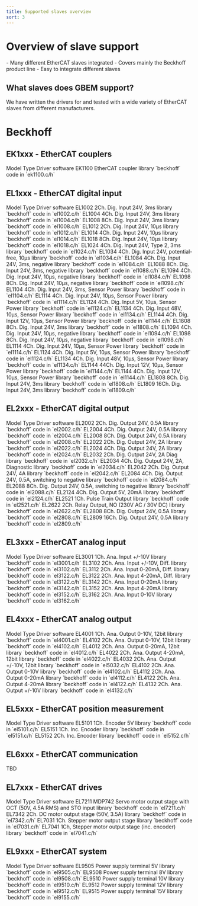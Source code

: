 ```yaml
---
title: Supported slaves overview
sort: 3
---
```


# Overview of slave support
<Tldr>
    - Many different EtherCAT slaves integrated
    - Covers mainly the Beckhoff product line
    - Easy to integrate different slaves
</Tldr>

## What slaves does GBEM support?

We have written the drivers for and tested with a wide variety of EtherCAT slaves from different manufacturers.

# Beckhoff

## EK1xxx - EtherCAT couplers

<BogStandardHeaderRow>
    <BogStandardCol span={5}>Model</BogStandardCol>
    <BogStandardCol span={9}>Type</BogStandardCol>
    <BogStandardCol span={10}>Driver software</BogStandardCol>
</BogStandardHeaderRow>
<BogStandardRow>
    <BogStandardCol span={5}>EK1100</BogStandardCol>
    <BogStandardCol span={9}>EtherCAT coupler</BogStandardCol>
    <BogStandardCol span={10}>library `beckhoff` code in `ek1100.c/h`</BogStandardCol>
</BogStandardRow>




## EL1xxx - EtherCAT digital input

<BogStandardHeaderRow>
    <BogStandardCol span={5}>Model</BogStandardCol>
    <BogStandardCol span={9}>Type</BogStandardCol>
    <BogStandardCol span={10}>Driver software</BogStandardCol>
</BogStandardHeaderRow>

<BogStandardRow>
    <BogStandardCol span={5}>EL1002</BogStandardCol>
    <BogStandardCol span={9}>2Ch. Dig. Input 24V, 3ms</BogStandardCol>
    <BogStandardCol span={10}>library `beckhoff` code in `el1002.c/h`</BogStandardCol>
</BogStandardRow>

<BogStandardRow>
    <BogStandardCol span={5}>EL1004</BogStandardCol>
    <BogStandardCol span={9}>4Ch. Dig. Input 24V, 3ms</BogStandardCol>
    <BogStandardCol span={10}>library `beckhoff` code in `el1004.c/h`</BogStandardCol>
</BogStandardRow>

<BogStandardRow>
    <BogStandardCol span={5}>EL1008</BogStandardCol>
    <BogStandardCol span={9}>8Ch. Dig. Input 24V, 3ms</BogStandardCol>
    <BogStandardCol span={10}>library `beckhoff` code in `el1008.c/h`</BogStandardCol>
</BogStandardRow>

<BogStandardRow>
    <BogStandardCol span={5}>EL1012</BogStandardCol>
    <BogStandardCol span={9}>2Ch. Dig. Input 24V, 10µs</BogStandardCol>
    <BogStandardCol span={10}>library `beckhoff` code in `el1012.c/h`</BogStandardCol>
</BogStandardRow>


<BogStandardRow>
    <BogStandardCol span={5}>EL1014</BogStandardCol>
    <BogStandardCol span={9}>4Ch. Dig. Input 24V, 10µs</BogStandardCol>
    <BogStandardCol span={10}>library `beckhoff` code in `el1014.c/h`</BogStandardCol>
</BogStandardRow>

<BogStandardRow>
    <BogStandardCol span={5}>EL1018</BogStandardCol>
    <BogStandardCol span={9}>8Ch. Dig. Input 24V, 10µs</BogStandardCol>
    <BogStandardCol span={10}>library `beckhoff` code in `el1018.c/h`</BogStandardCol>
</BogStandardRow>

<BogStandardRow>
    <BogStandardCol span={5}>EL1024</BogStandardCol>
    <BogStandardCol span={9}>4Ch. Dig. Input 24V, Type 2, 3ms</BogStandardCol>
    <BogStandardCol span={10}>library `beckhoff` code in `el1024.c/h`</BogStandardCol>
</BogStandardRow>

<BogStandardRow>
    <BogStandardCol span={5}>EL1034</BogStandardCol>
    <BogStandardCol span={9}>4Ch. Dig. Input 24V, potential-free, 10µs</BogStandardCol>
    <BogStandardCol span={10}>library `beckhoff` code in `el1034.c/h`</BogStandardCol>
</BogStandardRow>

<BogStandardRow>
    <BogStandardCol span={5}>EL1084</BogStandardCol>
    <BogStandardCol span={9}>4Ch. Dig. Input 24V, 3ms, negative</BogStandardCol>
    <BogStandardCol span={10}>library `beckhoff` code in `el1084.c/h`</BogStandardCol>
</BogStandardRow>

<BogStandardRow>
    <BogStandardCol span={5}>EL1088</BogStandardCol>
    <BogStandardCol span={9}>8Ch. Dig. Input 24V, 3ms, negative</BogStandardCol>
    <BogStandardCol span={10}>library `beckhoff` code in `el1088.c/h`</BogStandardCol>
</BogStandardRow>

<BogStandardRow>
    <BogStandardCol span={5}>EL1094</BogStandardCol>
    <BogStandardCol span={9}>4Ch. Dig. Input 24V, 10µs, negative</BogStandardCol>
    <BogStandardCol span={10}>library `beckhoff` code in `el1084.c/h`</BogStandardCol>
</BogStandardRow>

<BogStandardRow>
    <BogStandardCol span={5}>EL1098</BogStandardCol>
    <BogStandardCol span={9}>8Ch. Dig. Input 24V, 10µs, negative</BogStandardCol>
    <BogStandardCol span={10}>library `beckhoff` code in `el1098.c/h`</BogStandardCol>
</BogStandardRow>

<BogStandardRow>
    <BogStandardCol span={5}>EL1104</BogStandardCol>
    <BogStandardCol span={9}>4Ch. Dig. Input 24V, 3ms, Sensor Power</BogStandardCol>
    <BogStandardCol span={10}>library `beckhoff` code in `el1104.c/h`</BogStandardCol>
</BogStandardRow>

<BogStandardRow>
    <BogStandardCol span={5}>EL1114</BogStandardCol>
    <BogStandardCol span={9}>4Ch. Dig. Input 24V, 10µs, Sensor Power</BogStandardCol>
    <BogStandardCol span={10}>library `beckhoff` code in `el1114.c/h`</BogStandardCol>
</BogStandardRow>

<BogStandardRow>
    <BogStandardCol span={5}>EL1124</BogStandardCol>
    <BogStandardCol span={9}>4Ch. Dig. Input 5V, 10µs, Sensor Power</BogStandardCol>
    <BogStandardCol span={10}>library `beckhoff` code in `el1124.c/h`</BogStandardCol>
</BogStandardRow>

<BogStandardRow>
    <BogStandardCol span={5}>EL1134</BogStandardCol>
    <BogStandardCol span={9}>4Ch. Dig. Input 48V, 10µs, Sensor Power</BogStandardCol>
    <BogStandardCol span={10}>library `beckhoff` code in `el1134.c/h`</BogStandardCol>
</BogStandardRow>

<BogStandardRow>
    <BogStandardCol span={5}>EL1144</BogStandardCol>
    <BogStandardCol span={9}>4Ch. Dig. Input 12V, 10µs, Sensor Power</BogStandardCol>
    <BogStandardCol span={10}>library `beckhoff` code in `el1144.c/h`</BogStandardCol>
</BogStandardRow>

<BogStandardRow>
    <BogStandardCol span={5}>EL1808</BogStandardCol>
    <BogStandardCol span={9}>8Ch. Dig. Input 24V, 3ms</BogStandardCol>
    <BogStandardCol span={10}>library `beckhoff` code in `el1808.c/h`</BogStandardCol>
</BogStandardRow>


<BogStandardRow>
    <BogStandardCol span={5}>EL1094</BogStandardCol>
    <BogStandardCol span={9}>4Ch. Dig. Input 24V, 10µs, negative</BogStandardCol>
    <BogStandardCol span={10}>library `beckhoff` code in `el1094.c/h`</BogStandardCol>
</BogStandardRow>

<BogStandardRow>
    <BogStandardCol span={5}>EL1098</BogStandardCol>
    <BogStandardCol span={9}>8Ch. Dig. Input 24V, 10µs, negative</BogStandardCol>
    <BogStandardCol span={10}>library `beckhoff` code in `el1098.c/h`</BogStandardCol>
</BogStandardRow>

<BogStandardRow>
    <BogStandardCol span={5}>EL1114</BogStandardCol>
    <BogStandardCol span={9}>4Ch. Dig. Input 24V, 10µs, Sensor Power</BogStandardCol>
    <BogStandardCol span={10}>library `beckhoff` code in `el1114.c/h`</BogStandardCol>
</BogStandardRow>

<BogStandardRow>
    <BogStandardCol span={5}>EL1124</BogStandardCol>
    <BogStandardCol span={9}>4Ch. Dig. Input 5V, 10µs, Sensor Power</BogStandardCol>
    <BogStandardCol span={10}>library `beckhoff` code in `el1124.c/h`</BogStandardCol>
</BogStandardRow>

<BogStandardRow>
    <BogStandardCol span={5}>EL1134</BogStandardCol>
    <BogStandardCol span={9}>4Ch. Dig. Input 48V, 10µs, Sensor Power</BogStandardCol>
    <BogStandardCol span={10}>library `beckhoff` code in `el1134.c/h`</BogStandardCol>
</BogStandardRow>

<BogStandardRow>
    <BogStandardCol span={5}>EL1144</BogStandardCol>
    <BogStandardCol span={9}>44Ch. Dig. Input 12V, 10µs, Sensor Power</BogStandardCol>
    <BogStandardCol span={10}>library `beckhoff` code in `el1144.c/h`</BogStandardCol>
</BogStandardRow>

<BogStandardRow>
    <BogStandardCol span={5}>EL1144</BogStandardCol>
    <BogStandardCol span={9}>4Ch. Dig. Input 12V, 10µs, Sensor Power</BogStandardCol>
    <BogStandardCol span={10}>library `beckhoff` code in `el1144.c/h`</BogStandardCol>
</BogStandardRow>


<BogStandardRow>
    <BogStandardCol span={5}>EL1808</BogStandardCol>
    <BogStandardCol span={9}>8Ch. Dig. Input 24V, 3ms</BogStandardCol>
    <BogStandardCol span={10}>library `beckhoff` code in `el1808.c/h`</BogStandardCol>
</BogStandardRow>

<BogStandardRow>
    <BogStandardCol span={5}>EL1809</BogStandardCol>
    <BogStandardCol span={9}>16Ch. Dig. Input 24V, 3ms</BogStandardCol>
    <BogStandardCol span={10}>library `beckhoff` code in `el1809.c/h`</BogStandardCol>
</BogStandardRow>


## EL2xxx - EtherCAT digital output

<BogStandardHeaderRow>
    <BogStandardCol span={5}>Model</BogStandardCol>
    <BogStandardCol span={9}>Type</BogStandardCol>
    <BogStandardCol span={10}>Driver software</BogStandardCol>
</BogStandardHeaderRow>

<BogStandardRow>
    <BogStandardCol span={5}>EL2002</BogStandardCol>
    <BogStandardCol span={9}>2Ch. Dig. Output 24V, 0.5A</BogStandardCol>
    <BogStandardCol span={10}>library `beckhoff` code in `el2002.c/h`</BogStandardCol>
</BogStandardRow>
<BogStandardRow>
    <BogStandardCol span={5}>EL2004</BogStandardCol>
    <BogStandardCol span={9}>4Ch. Dig. Output 24V, 0.5A</BogStandardCol>
    <BogStandardCol span={10}>library `beckhoff` code in `el2004.c/h`</BogStandardCol>
</BogStandardRow>
<BogStandardRow>
    <BogStandardCol span={5}>EL2008</BogStandardCol>
    <BogStandardCol span={9}>8Ch. Dig. Output 24V, 0.5A</BogStandardCol>
    <BogStandardCol span={10}>library `beckhoff` code in `el2008.c/h`</BogStandardCol>
</BogStandardRow>
<BogStandardRow>
    <BogStandardCol span={5}>EL2022</BogStandardCol>
    <BogStandardCol span={9}>2Ch. Dig. Output 24V, 2A</BogStandardCol>
    <BogStandardCol span={10}>library `beckhoff` code in `el2022.c/h`</BogStandardCol>
</BogStandardRow>
<BogStandardRow>
    <BogStandardCol span={5}>EL2024</BogStandardCol>
    <BogStandardCol span={9}>4Ch. Dig. Output 24V, 2A</BogStandardCol>
    <BogStandardCol span={10}>library `beckhoff` code in `el2024.c/h`</BogStandardCol>
</BogStandardRow>
<BogStandardRow>
    <BogStandardCol span={5}>EL2032</BogStandardCol>
    <BogStandardCol span={9}>2Ch. Dig. Output 24V, 2A Diag</BogStandardCol>
    <BogStandardCol span={10}>library `beckhoff` code in `el2032.c/h`</BogStandardCol>
</BogStandardRow>
<BogStandardRow>
    <BogStandardCol span={5}>EL2034</BogStandardCol>
    <BogStandardCol span={9}>4Ch. Dig. Output 24V, 2A, Diagnostic</BogStandardCol>
    <BogStandardCol span={10}>library `beckhoff` code in `el2034.c/h`</BogStandardCol>
</BogStandardRow>
<BogStandardRow>
    <BogStandardCol span={5}>EL2042</BogStandardCol>
    <BogStandardCol span={9}>2Ch. Dig. Output 24V, 4A</BogStandardCol>
    <BogStandardCol span={10}>library `beckhoff` code in `el2042.c/h`</BogStandardCol>
</BogStandardRow>
<BogStandardRow>
    <BogStandardCol span={5}>EL2084</BogStandardCol>
    <BogStandardCol span={9}>4Ch. Dig. Output 24V, 0.5A, switching to negative</BogStandardCol>
    <BogStandardCol span={10}>library `beckhoff` code in `el2084.c/h`</BogStandardCol>
</BogStandardRow>
<BogStandardRow>
    <BogStandardCol span={5}>EL2088</BogStandardCol>
    <BogStandardCol span={9}>8Ch. Dig. Output 24V, 0.5A, switching to negative</BogStandardCol>
    <BogStandardCol span={10}>library `beckhoff` code in `el2088.c/h`</BogStandardCol>
</BogStandardRow>
<BogStandardRow>
    <BogStandardCol span={5}>EL2124</BogStandardCol>
    <BogStandardCol span={9}>4Ch. Dig. Output 5V, 20mA</BogStandardCol>
    <BogStandardCol span={10}>library `beckhoff` code in `el2124.c/h`</BogStandardCol>
</BogStandardRow>
<BogStandardRow>
    <BogStandardCol span={5}>EL2521</BogStandardCol>
    <BogStandardCol span={9}>1Ch. Pulse Train Output</BogStandardCol>
    <BogStandardCol span={10}>library `beckhoff` code in `el2521.c/h`</BogStandardCol>
</BogStandardRow>
<BogStandardRow>
    <BogStandardCol span={5}>EL2622</BogStandardCol>
    <BogStandardCol span={9}>2Ch. Relay Output, NO (230V AC / 30V DC)</BogStandardCol>
    <BogStandardCol span={10}>library `beckhoff` code in `el2622.c/h`</BogStandardCol>
</BogStandardRow>
<BogStandardRow>
    <BogStandardCol span={5}>EL2808</BogStandardCol>
    <BogStandardCol span={9}>8Ch. Dig. Output 24V, 0.5A</BogStandardCol>
    <BogStandardCol span={10}>library `beckhoff` code in `el2808.c/h`</BogStandardCol>
</BogStandardRow>
<BogStandardRow>
    <BogStandardCol span={5}>EL2809</BogStandardCol>
    <BogStandardCol span={9}>16Ch. Dig. Output 24V, 0.5A</BogStandardCol>
    <BogStandardCol span={10}>library `beckhoff` code in `el2809.c/h`</BogStandardCol>
</BogStandardRow>




## EL3xxx - EtherCAT analog input
<BogStandardHeaderRow>
    <BogStandardCol span={5}>Model</BogStandardCol>
    <BogStandardCol span={9}>Type</BogStandardCol>
    <BogStandardCol span={10}>Driver software</BogStandardCol>
</BogStandardHeaderRow>
<BogStandardRow>
    <BogStandardCol span={5}>EL3001</BogStandardCol>
    <BogStandardCol span={9}>1Ch. Ana. Input +/-10V</BogStandardCol>
    <BogStandardCol span={10}>library `beckhoff` code in `el3001.c/h`</BogStandardCol>
</BogStandardRow>
<BogStandardRow>
    <BogStandardCol span={5}>EL3102</BogStandardCol>
    <BogStandardCol span={9}>2Ch. Ana. Input +/-10V, Diff.</BogStandardCol>
    <BogStandardCol span={10}>library `beckhoff` code in `el3102.c/h`</BogStandardCol>
</BogStandardRow>
<BogStandardRow>
    <BogStandardCol span={5}>EL3112</BogStandardCol>
    <BogStandardCol span={9}>2Ch. Ana. Input 0-20mA, Diff.</BogStandardCol>
    <BogStandardCol span={10}>library `beckhoff` code in `el3122.c/h`</BogStandardCol>
</BogStandardRow>
<BogStandardRow>
    <BogStandardCol span={5}>EL3122</BogStandardCol>
    <BogStandardCol span={9}>2Ch. Ana. Input 4-20mA, Diff.</BogStandardCol>
    <BogStandardCol span={10}>library `beckhoff` code in `el3122.c/h`</BogStandardCol>
</BogStandardRow>
<BogStandardRow>
    <BogStandardCol span={5}>EL3142</BogStandardCol>
    <BogStandardCol span={9}>2Ch. Ana. Input 0-20mA</BogStandardCol>
    <BogStandardCol span={10}>library `beckhoff` code in `el3142.c/h`</BogStandardCol>
</BogStandardRow>
<BogStandardRow>
    <BogStandardCol span={5}>EL3152</BogStandardCol>
    <BogStandardCol span={9}>2Ch. Ana. Input 4-20mA</BogStandardCol>
    <BogStandardCol span={10}>library `beckhoff` code in `el3152.c/h`</BogStandardCol>
</BogStandardRow>
<BogStandardRow>
    <BogStandardCol span={5}>EL3162</BogStandardCol>
    <BogStandardCol span={9}>2Ch. Ana. Input 0-10V</BogStandardCol>
    <BogStandardCol span={10}>library `beckhoff` code in `el3162.c/h`</BogStandardCol>
</BogStandardRow>









## EL4xxx - EtherCAT analog output
<BogStandardHeaderRow>
    <BogStandardCol span={5}>Model</BogStandardCol>
    <BogStandardCol span={9}>Type</BogStandardCol>
    <BogStandardCol span={10}>Driver software</BogStandardCol>
</BogStandardHeaderRow>
<BogStandardRow>
    <BogStandardCol span={5}>EL4001</BogStandardCol>
    <BogStandardCol span={9}>1Ch. Ana. Output 0-10V, 12bit</BogStandardCol>
    <BogStandardCol span={10}>library `beckhoff` code in `el4001.c/h`</BogStandardCol>
</BogStandardRow>
<BogStandardRow>
    <BogStandardCol span={5}>EL4102</BogStandardCol>
    <BogStandardCol span={9}>2Ch. Ana. Output 0-10V, 12bit</BogStandardCol>
    <BogStandardCol span={10}>library `beckhoff` code in `el4102.c/h`</BogStandardCol>
</BogStandardRow>
<BogStandardRow>
    <BogStandardCol span={5}>EL4012</BogStandardCol>
    <BogStandardCol span={9}>2Ch. Ana. Output 0-20mA, 12bit</BogStandardCol>
    <BogStandardCol span={10}>library `beckhoff` code in `el4012.c/h`</BogStandardCol>
</BogStandardRow>

<BogStandardRow>
    <BogStandardCol span={5}>EL4022</BogStandardCol>
    <BogStandardCol span={9}>2Ch. Ana. Output 4-20mA, 12bit</BogStandardCol>
    <BogStandardCol span={10}>library `beckhoff` code in `el4022.c/h`</BogStandardCol>
</BogStandardRow>
<BogStandardRow>
    <BogStandardCol span={5}>EL4032</BogStandardCol>
    <BogStandardCol span={9}>2Ch. Ana. Output +/-10V, 12bit</BogStandardCol>
    <BogStandardCol span={10}>library `beckhoff` code in `el5032.c/h`</BogStandardCol>
</BogStandardRow>
<BogStandardRow>
    <BogStandardCol span={5}>EL4102</BogStandardCol>
    <BogStandardCol span={9}>2Ch. Ana. Output 0-10V</BogStandardCol>
    <BogStandardCol span={10}>library `beckhoff` code in `el4102.c/h`</BogStandardCol>
</BogStandardRow>

<BogStandardRow>
    <BogStandardCol span={5}>EL4112</BogStandardCol>
    <BogStandardCol span={9}>2Ch. Ana. Output 0-20mA</BogStandardCol>
    <BogStandardCol span={10}>library `beckhoff` code in `el4112.c/h`</BogStandardCol>
</BogStandardRow>
<BogStandardRow>
    <BogStandardCol span={5}>EL4122</BogStandardCol>
    <BogStandardCol span={9}>2Ch. Ana. Output 4-20mA</BogStandardCol>
    <BogStandardCol span={10}>library `beckhoff` code in `el4122.c/h`</BogStandardCol>
</BogStandardRow>
<BogStandardRow>
    <BogStandardCol span={5}>EL4132</BogStandardCol>
    <BogStandardCol span={9}>2Ch. Ana. Output +/-10V</BogStandardCol>
    <BogStandardCol span={10}>library `beckhoff` code in `el4132.c/h`</BogStandardCol>
</BogStandardRow>



## EL5xxx - EtherCAT position measurement
<BogStandardHeaderRow>
    <BogStandardCol span={5}>Model</BogStandardCol>
    <BogStandardCol span={9}>Type</BogStandardCol>
    <BogStandardCol span={10}>Driver software</BogStandardCol>
</BogStandardHeaderRow>
<BogStandardRow>
    <BogStandardCol span={5}>EL5101</BogStandardCol>
    <BogStandardCol span={9}>1Ch. Encoder 5V</BogStandardCol>
    <BogStandardCol span={10}>library `beckhoff` code in `el5101.c/h`</BogStandardCol>
</BogStandardRow>
<BogStandardRow>
    <BogStandardCol span={5}>EL5151</BogStandardCol>
    <BogStandardCol span={9}>1Ch. Inc. Encoder</BogStandardCol>
    <BogStandardCol span={10}>library `beckhoff` code in `el5151.c/h`</BogStandardCol>
</BogStandardRow>
<BogStandardRow>
    <BogStandardCol span={5}>EL5152</BogStandardCol>
    <BogStandardCol span={9}>2Ch. Inc. Encoder</BogStandardCol>
    <BogStandardCol span={10}>library `beckhoff` code in `el5152.c/h`</BogStandardCol>
</BogStandardRow>

## EL6xxx - EtherCAT communication

TBD

## EL7xxx - EtherCAT drives
<BogStandardHeaderRow>
    <BogStandardCol span={5}>Model</BogStandardCol>
    <BogStandardCol span={9}>Type</BogStandardCol>
    <BogStandardCol span={10}>Driver software</BogStandardCol>
</BogStandardHeaderRow>
<BogStandardRow>
    <BogStandardCol span={5}>EL7211</BogStandardCol>
    <BogStandardCol span={9}>MDP742 Servo motor output stage with OCT (50V, 4.5A RMS) and STO input</BogStandardCol>
    <BogStandardCol span={10}>library `beckhoff` code in `el7211.c/h`</BogStandardCol>
</BogStandardRow>
<BogStandardRow>
    <BogStandardCol span={5}>EL7342</BogStandardCol>
    <BogStandardCol span={9}>2Ch. DC motor output stage (50V, 3.5A)</BogStandardCol>
    <BogStandardCol span={10}>library `beckhoff` code in `el7342.c/h`</BogStandardCol>
</BogStandardRow>
<BogStandardRow>
    <BogStandardCol span={5}>EL7031</BogStandardCol>
    <BogStandardCol span={9}>1Ch. Stepper motor output stage</BogStandardCol>
    <BogStandardCol span={10}>library `beckhoff` code in `el7031.c/h`</BogStandardCol>
</BogStandardRow>
<BogStandardRow>
    <BogStandardCol span={5}>EL7041</BogStandardCol>
    <BogStandardCol span={9}>1Ch, Stepper motor output stage (inc. encoder)</BogStandardCol>
    <BogStandardCol span={10}>library `beckhoff` code in `el7041.c/h`</BogStandardCol>
</BogStandardRow>




## EL9xxx - EtherCAT system
<BogStandardHeaderRow>
    <BogStandardCol span={5}>Model</BogStandardCol>
    <BogStandardCol span={9}>Type</BogStandardCol>
    <BogStandardCol span={10}>Driver software</BogStandardCol>
</BogStandardHeaderRow>
<BogStandardRow>
    <BogStandardCol span={5}>EL9505</BogStandardCol>
    <BogStandardCol span={9}>Power supply terminal 5V</BogStandardCol>
    <BogStandardCol span={10}>library `beckhoff` code in `el9505.c/h`</BogStandardCol>
</BogStandardRow>
<BogStandardRow>
    <BogStandardCol span={5}>EL9508</BogStandardCol>
    <BogStandardCol span={9}>Power supply terminal 8V</BogStandardCol>
    <BogStandardCol span={10}>library `beckhoff` code in `el9508.c/h`</BogStandardCol>
</BogStandardRow>
<BogStandardRow>
    <BogStandardCol span={5}>EL9510</BogStandardCol>
    <BogStandardCol span={9}>Power supply terminal 10V</BogStandardCol>
    <BogStandardCol span={10}>library `beckhoff` code in `el9510.c/h`</BogStandardCol>
</BogStandardRow>
<BogStandardRow>
    <BogStandardCol span={5}>EL9512</BogStandardCol>
    <BogStandardCol span={9}>Power supply terminal 12V</BogStandardCol>
    <BogStandardCol span={10}>library `beckhoff` code in `el9512.c/h`</BogStandardCol>
</BogStandardRow>
<BogStandardRow>
    <BogStandardCol span={5}>EL9515</BogStandardCol>
    <BogStandardCol span={9}>Power supply terminal 15V</BogStandardCol>
    <BogStandardCol span={10}>library `beckhoff` code in `el9155.c/h`</BogStandardCol>
</BogStandardRow>


